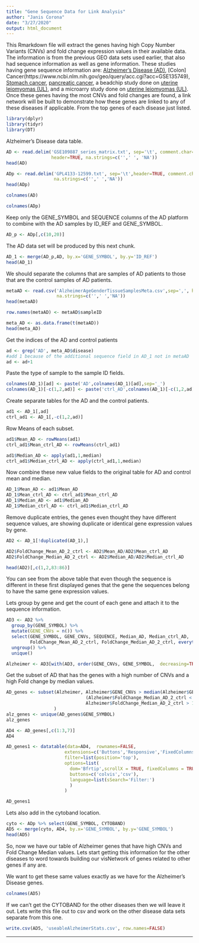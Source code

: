 ---
title: "Gene Sequence Data for Link Analysis"
author: "Janis Corona"
date: "3/27/2020"
output: html_document
---

This Rmarkdown file will extract the genes having high Copy Number Variants (CNVs) and fold change expression values in their available data. The information is from the previous GEO data sets used earlier, that also had sequence information as well as gene information. These studies having gene sequence information are: [Alzheimer's Disease (AD)](https://www.ncbi.nlm.nih.gov/geo/query/acc.cgi?acc=GSE109887), [Colon] Cancer(https://www.ncbi.nlm.nih.gov/geo/query/acc.cgi?acc=GSE135749), [Stomach cancer](https://www.ncbi.nlm.nih.gov/geo/query/acc.cgi), [pancreatic cancer](https://www.ncbi.nlm.nih.gov/geo/query/acc.cgi?acc=GSE131859), a beadchip study done on [uterine leiomyomas (UL)](https://www.ncbi.nlm.nih.gov/geo/query/acc.cgi), and a microarry study done on [uterine leiomyomas (UL)](https://www.ncbi.nlm.nih.gov/geo/query/acc.cgi). Once these genes having the most CNVs and fold changes are found, a link network will be built to demonstrate how these genes are linked to any of these diseases if applicable. From the top genes of each disease just listed.
```{r}
library(dplyr)
library(tidyr)
library(DT)
```

Alzheimer's Disease data table.
```{r}
AD <- read.delim('GSE109887_series_matrix.txt', sep='\t', comment.char='!',
                 header=TRUE, na.strings=c('',' ', 'NA'))
head(AD)
```

```{r}
ADp <- read.delim('GPL4133-12599.txt', sep='\t',header=TRUE, comment.char='#',
                  na.strings=c('',' ','NA'))
head(ADp)
```


```{r}
colnames(AD)
```


```{r}
colnames(ADp)
```

Keep only the GENE_SYMBOL and SEQUENCE columns of the AD platform to combine with the AD samples by ID_REF and GENE_SYMBOL.
```{r}
AD_p <- ADp[,c(10,20)]
```

The AD data set will be produced by this next chunk.
```{r}
AD_1 <- merge(AD_p,AD, by.x='GENE_SYMBOL', by.y='ID_REF')
head(AD_1)
```

We should separate the columns that are samples of AD patients to those that are the control samples of AD patients.
```{r}
metaAD <- read.csv('AlzheimerAgeGenderTissueSamplesMeta.csv',sep=',', header=TRUE,
                   na.strings=c('',' ','NA'))
head(metaAD)
```


```{r}
row.names(metaAD) <- metaAD$sampleID
```


```{r}
meta_AD <- as.data.frame(t(metaAD))
head(meta_AD)
```

Get the indices of the AD and control patients
```{r}
ad <- grep('AD', meta_AD$disease)
#add 1 because of the additional sequence field in AD_1 not in metaAD
ad <- ad+1
```

Paste the type of sample to the sample ID fields.
```{r}
colnames(AD_1)[ad] <- paste('AD',colnames(AD_1)[ad],sep='_')
colnames(AD_1)[-c(1,2,ad)] <- paste('ctrl_AD',colnames(AD_1)[-c(1,2,ad)], sep='_')
```

Create separate tables for the AD and the control patients.
```{r}
ad1 <- AD_1[,ad]
ctrl_ad1 <- AD_1[,-c(1,2,ad)]
```


Row Means of each subset.
```{r}
ad1$Mean_AD <- rowMeans(ad1)
ctrl_ad1$Mean_ctrl_AD <- rowMeans(ctrl_ad1)
```


```{r}
ad1$Median_AD <- apply(ad1,1,median)
ctrl_ad1$Median_ctrl_AD <- apply(ctrl_ad1,1,median)
```

Now combine these new value fields to the original table for AD and control mean and median.
```{r}
AD_1$Mean_AD <- ad1$Mean_AD
AD_1$Mean_ctrl_AD <- ctrl_ad1$Mean_ctrl_AD
AD_1$Median_AD <- ad1$Median_AD
AD_1$Median_ctrl_AD <- ctrl_ad1$Median_ctrl_AD
```

Remove duplicate entries, the genes even thought they have different sequence values, are showing duplicate or identical gene expression values by gene.
```{r}
AD2 <- AD_1[!duplicated(AD_1),]

AD2$FoldChange_Mean_AD_2_ctrl <- AD2$Mean_AD/AD2$Mean_ctrl_AD
AD2$FoldChange_Median_AD_2_ctrl <- AD2$Median_AD/AD2$Median_ctrl_AD

head(AD2)[,c(1,2,83:86)]
```
You can see from the above table that even though the sequence is different in these first displayed genes that the gene the sequences belong to have the same gene expression values. 

Lets group by gene and get the count of each gene and attach it to the sequence information.
```{r}
AD3 <- AD2 %>%
  group_by(GENE_SYMBOL) %>%
  mutate(GENE_CNVs = n()) %>%
  select(GENE_SYMBOL, GENE_CNVs, SEQUENCE, Median_AD, Median_ctrl_AD, 
         FoldChange_Mean_AD_2_ctrl, FoldChange_Median_AD_2_ctrl, everything()) %>%
  ungroup() %>%
  unique()
```


```{r}
Alzheimer <- AD3[with(AD3, order(GENE_CNVs, GENE_SYMBOL,  decreasing=TRUE)),]
```

Get the subset of AD that has the genes with a high number of CNVs and a high Fold change by median values. 
```{r}
AD_genes <- subset(Alzheimer, Alzheimer$GENE_CNVs > median(Alzheimer$GENE_CNVs) &
                              (Alzheimer$FoldChange_Median_AD_2_ctrl < 0.90 |
                              Alzheimer$FoldChange_Median_AD_2_ctrl > 1.10)
                  )
alz_genes <- unique(AD_genes$GENE_SYMBOL)
alz_genes
```


```{r}
AD4 <- AD_genes[,c(1:3,7)]
AD4
```

```{r}
AD_genes1 <- datatable(data=AD4,  rownames=FALSE,
                      extensions=c('Buttons','Responsive','FixedColumns'),
                      filter=list(position='top'),
                      options=list(
                        dom='Bfrtip',scrollX = TRUE, fixedColumns = TRUE,
                        buttons=c('colvis','csv'),
                        language=list(sSearch='Filter:')
                        )
                      )

AD_genes1
```

Lets also add in the cytoband location.
```{r}
cyto <- ADp %>% select(GENE_SYMBOL, CYTOBAND) 
AD5 <- merge(cyto, AD4, by.x='GENE_SYMBOL', by.y='GENE_SYMBOL')
head(AD5)
```

So, now we have our table of Alzheimer genes that have high CNVs and Fold Change Median values. Lets start getting this information for the other diseases to word towards building our visNetwork of genes related to other genes if any are.

We want to get these same values exactly as we have for the Alzheimer's Disease genes.
```{r}
colnames(AD5)
```
If we can't get the CYTOBAND for the other diseases then we will leave it out.
Lets write this file out to csv and work on the other disease data sets separate from this one.
```{r}
write.csv(AD5, 'useableAlzheimerStats.csv', row.names=FALSE)
```

***
